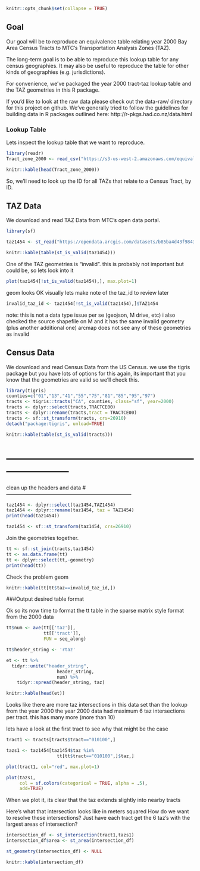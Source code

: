 
```r
knitr::opts_chunk$set(collapse = TRUE)
```

## Goal

Our goal will be to reproduce an equivalence table relating year 2000 Bay Area Census Tracts to MTC's Transportation Analysis Zones (TAZ). 

The long-term goal is to be able to reproduce this lookup table for any census geographies. It may also be useful to reproduce the table for other kinds of geographies (e.g. jurisdictions).

For convenience, we've packaged the year 2000 tract-taz lookup table and the TAZ geometries in this R package. 

If you'd like to look at the raw data please check out the data-raw/ directory for this project on github. We've generally tried to follow the guidelines for building data in R packages outlined here: http://r-pkgs.had.co.nz/data.html

### Lookup Table

Lets inspect the lookup table that we want to reproduce. 

```r
library(readr)
Tract_zone_2000 <- read_csv("https://s3-us-west-2.amazonaws.com/equivalence/Tract_zone_2000.csv")

knitr::kable(head(Tract_zone_2000))
```

So, we'll need to look up the ID for all TAZs that relate to a Census Tract, by ID.


TAZ Data
----------
We download and read TAZ Data from MTC's open data portal.

```r
library(sf)

taz1454 <- st_read("https://opendata.arcgis.com/datasets/b85ba4d43f9843128d3542260d9a2f1f_0.geojson")

knitr::kable(table(st_is_valid(taz1454)))
```

One of the TAZ geometries is "invalid".
this is probably not important but could be, so lets look into it

```r
plot(taz1454[!st_is_valid(taz1454),], max.plot=1)
```

geom looks OK visually
lets make note of the taz_id to review later

```r
invalid_taz_id <- taz1454[!st_is_valid(taz1454),]$TAZ1454
```

note: this is not a data type issue per se (geojson, M drive, etc)
i also checked the source shapefile on M and it has the same
invalid geometry (plus another additional one)
arcmap does not see any of these geometries as invalid

Census Data
----------
We download and read Census Data from the US Census.
we use the tigris package but you have lots of options for this
again, its important that you know that the geometries are valid
so we'll check this.

```r
library(tigris)
counties=c("01","13","41","55","75","81","85","95","97")
tracts <- tigris::tracts("CA", counties, class="sf", year=2000)
tracts <- dplyr::select(tracts,TRACTCE00)
tracts <- dplyr::rename(tracts,tract = TRACTCE00)
tracts <- sf::st_transform(tracts, crs=26910)
detach("package:tigris", unload=TRUE)

knitr::kable(table(st_is_valid(tracts)))
```

# ------------------------------------------------------------------------

clean up the headers and data
# ------------------------------------------------------------------------

```r
taz1454 <- dplyr::select(taz1454,TAZ1454)
taz1454 <- dplyr::rename(taz1454, taz = TAZ1454)
print(head(taz1454))

taz1454 <- sf::st_transform(taz1454, crs=26910)
```

Join the geometries together. 

```r
tt <- sf::st_join(tracts,taz1454)
tt <- as.data.frame(tt)
tt <- dplyr::select(tt,-geometry)
print(head(tt))
```

Check the problem geom

```r
knitr::kable(tt[tt$taz==invalid_taz_id,])
```

###Output desired table format

Ok so its now time to format the tt table
in the sparse matrix style format from the 2000 data

```r
tt$num <- ave(tt[['taz']], 
              tt[['tract']], 
              FUN = seq_along)

tt$header_string <- 'rtaz'

et <- tt %>% 
  tidyr::unite("header_string", 
                   header_string, 
                   num) %>% 
    tidyr::spread(header_string, taz)

knitr::kable(head(et))
```

Looks like there are more taz intersections in this data set than the lookup from the year 2000
the year 2000 data had maximum 6 taz intersections per tract.
this has many more (more than 10)

lets have a look at the first tract to see why that might be the case

```r
tract1 <- tracts[tracts$tract=="010100",]

tazs1 <- taz1454[taz1454$taz %in% 
                   tt[tt$tract=="010100",]$taz,]

plot(tract1, col="red", max.plot=1)

plot(tazs1, 
     col = sf.colors(categorical = TRUE, alpha = .5),
     add=TRUE)
```

When we plot it, its clear that the taz extends slightly into nearby tracts

Here's what that intersection looks like in meters squared
How do we want to resolve these intersections?
Just have each tract get the 6 taz's with the largest areas of intersection?

```r
intersection_df <- st_intersection(tract1,tazs1)
intersection_df$area <- st_area(intersection_df)

st_geometry(intersection_df) <- NULL

knitr::kable(intersection_df)
```
